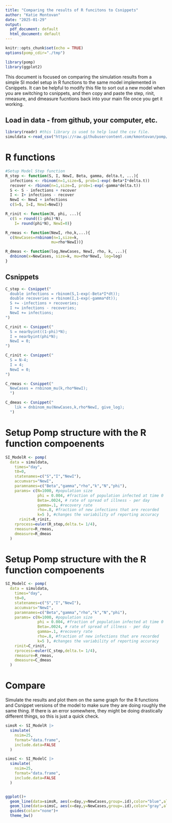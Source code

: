 ```yaml
---
title: "Comparing the results of R funcitons to Csnippets"
author: "Katie Montovan"
date: "2025-01-29"
output:
  pdf_document: default
  html_document: default
---
```


```r
knitr::opts_chunk$set(echo = TRUE)
options(pomp_cdir="./tmp")
```

```r
library(pomp)
library(ggplot2)
```

This document is focused on comparing the simulation results from a simple SI model setup in R functions to the same model implemented in Csnippets. It can be helpful to modify this file to sort out a new model when you are switching to csnippets, and then copy and paste the step, rinit, rmeasure, and dmeasure fucntions back into your main file once you get it working. 

## Load in data - from github, your computer, etc.

```r
library(readr) #this library is used to help load the csv file. 
simuldata <-read_csv("https://raw.githubusercontent.com/kmontovan/pomp/refs/heads/main/SimulatedPompitisData.csv")
```

# R functions

```r
#Setup Model Step function
R_step <- function(S, I, NewI, Beta, gamma, delta.t, ...){
  infections <- rbinom(n=1,size=S, prob=1-exp(-Beta*I*delta.t))
  recover <- rbinom(n=1,size=I, prob=1-exp(-gamma*delta.t))
  S <- S - infections + recover
  I <- I+ infections - recover
  NewI <- NewI + infections
  c(S=S, I=I, NewI=NewI)}

R_rinit <- function(N, phi, ...){
  c(S = round((1-phi)*N), 
    I= round(phi*N), NewI=0)}

R_rmeas <- function(NewI, rho,k,...){
  c(NewCases=rnbinom(n=1,size=k,
                    mu=rho*NewI))}

R_dmeas <- function(log,NewCases, NewI, rho, k, ...){
  dnbinom(x=NewCases, size=k, mu=rho*NewI, log=log)
}
```



## Csnippets
```r
C_step <- Csnippet("
  double infections = rbinom(S,1-exp(-Beta*I*dt));
  double recoveries = rbinom(I,1-exp(-gamma*dt));
  S += -infections + recoveries;
  I += infections - recoveries;
  NewI += infections;
")

C_rinit <- Csnippet("
  S = nearbyint((1-phi)*N);
  I = nearbyint(phi*N);
  NewI = 0;
")

C_rinit <- Csnippet("
  S = N-4;
  I = 4;
  NewI = 0;
")

C_rmeas <- Csnippet("
  NewCases = rnbinom_mu(k,rho*NewI);
  ")

C_dmeas <- Csnippet("
    lik = dnbinom_mu(NewCases,k,rho*NewI, give_log);
  ")
```

# Setup Pomp structure with the R function compoenents
```r
SI_ModelR <- pomp(
  data = simuldata,
    times="day", 
    t0=0, 
    statenames=c("S","I","NewI"),
    accumvars="NewI",
    paramnames=c("Beta","gamma","rho","k","N","phi"),
    params= c(N=1000, #population size
              phi = 0.004, #fraction of population infected at time 0
              Beta=.0024, # rate of spread of illness - per day
              gamma=.1, #recovery rate
              rho=.8, #fraction of new infections that are recorded
              k=5 ), #changes the variability of reporting accuracy
      rinit=R_rinit,
    rprocess=euler(R_step,delta.t= 1/4), 
    rmeasure=R_rmeas,
    dmeasure=R_dmeas
  )
```

# Setup Pomp structure with the R function compoenents

```r
SI_ModelC <- pomp(
  data = simuldata,
    times="day", 
    t0=0, 
    statenames=c("S","I","NewI"),
    accumvars="NewI",
    paramnames=c("Beta","gamma","rho","k","N","phi"),
    params= c(N=1000, #population size
              phi = 0.004, #fraction of population infected at time 0
              Beta=.0024, # rate of spread of illness - per day
              gamma=.1, #recovery rate
              rho=.8, #fraction of new infections that are recorded
              k=5 ), #changes the variability of reporting accuracy
    rinit=C_rinit,
    rprocess=euler(C_step,delta.t= 1/4), 
    rmeasure=R_rmeas,
    dmeasure=C_dmeas
  )
```

# Compare

Simulate the results and plot them on the same graph for the R functions and Csnippet versions of the model to make sure they are doing roughly the same thing. If there is an error somewhere, they might be doing drastically different things, so this is just a quick check. 

```r
simsR <- SI_ModelR |>
  simulate(
    nsim=25, 
    format="data.frame",
    include.data=FALSE
  )

simsC <- SI_ModelC |>
  simulate(
    nsim=25, 
    format="data.frame",
    include.data=FALSE
  )


ggplot()+
  geom_line(data=simsR, aes(x=day,y=NewCases,group=.id),color="blue",alpha=.5)+
  geom_line(data=simsC, aes(x=day,y=NewCases,group=.id),color="gray",alpha=.5)+
  guides(color="none")+
  theme_bw()
```
